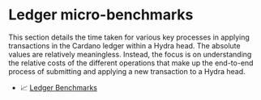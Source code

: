 # Ledger micro-benchmarks

This section details the time taken for various key processes in applying transactions in the Cardano ledger within a Hydra head. The absolute values are relatively meaningless. Instead, the focus is on understanding the relative costs of the different operations that make up the end-to-end process of submitting and applying a new transaction to a Hydra head.

* :chart_with_upwards_trend: [Ledger Benchmarks](pathname:///ledger-bench.html)
